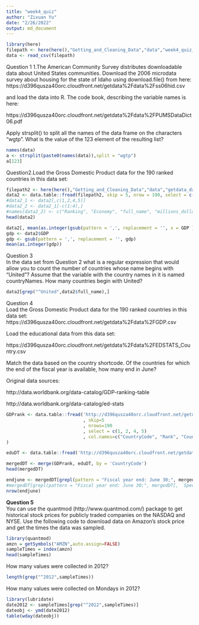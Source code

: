 ```yaml
---
title: "week4_quiz"
author: "Zixuan Yu"
date: "2/26/2022"
output: md_document
---
```


```r
library(here)
filepath <- here(here(),"Getting_and_Cleaning_Data","data","week4_quiz_data.csv")
data <- read_csv(filepath)
```


Question 1
1.The American Community Survey distributes downloadable data about United States communities. Download the 2006 microdata survey about housing for the state of Idaho using download.file() from here: 
https://d396qusza40orc.cloudfront.net/getdata%2Fdata%2Fss06hid.csv

and load the data into R. The code book, describing the variable names is here:

https://d396qusza40orc.cloudfront.net/getdata%2Fdata%2FPUMSDataDict06.pdf 

Apply strsplit() to split all the names of the data frame on the characters "wgtp". What is the value of the 123 element of the resulting list?  
```r
names(data)
a <- strsplit(paste0(names(data)),split = "wgtp")
a[123]
```

Question2.Load the Gross Domestic Product data for the 190 ranked countries in this data set:
```r
filepath2 <- here(here(),"Getting_and_Cleaning_Data","data","getdata_data_GDP.csv")
data2 <- data.table::fread(filepath2, skip = 5, nrow = 190, select = c(1,2,4,5), col.names = c("Ranking", "Economy", "full_name", "GDP"))
#data2_1 <- data2[,c(1,2,4,5)]
#data2_2 <- data2_1[-c(1:4),]
#names(data2_2) <- c("Ranking", "Economy", "full_name", "millions_dollars")
head(data2)
```

```r
data2[, mean(as.integer(gsub(pattern = ',', replacement = '', x = GDP )))]
gdp <- data2$GDP 
gdp <- gsub(pattern = ',', replacement = '', gdp)
mean(as.integer(gdp))
```
Question 3  
In the data set from Question 2 what is a regular expression that would allow you to count the number of countries whose name begins with "United"? Assume that the variable with the country names in it is named countryNames. How many countries begin with United?   
```r
data2[grep("^United",data2$full_name),]
```

Question 4  
Load the Gross Domestic Product data for the 190 ranked countries in this data set:  
https://d396qusza40orc.cloudfront.net/getdata%2Fdata%2FGDP.csv   

Load the educational data from this data set:  

https://d396qusza40orc.cloudfront.net/getdata%2Fdata%2FEDSTATS_Country.csv  

Match the data based on the country shortcode. Of the countries for which the end of the fiscal year is available, how many end in June? 

Original data sources: 

http://data.worldbank.org/data-catalog/GDP-ranking-table

http://data.worldbank.org/data-catalog/ed-stats

```r
GDPrank <- data.table::fread('http://d396qusza40orc.cloudfront.net/getdata%2Fdata%2FGDP.csv'
                             , skip=5
                             , nrows=190
                             , select = c(1, 2, 4, 5)
                             , col.names=c("CountryCode", "Rank", "Country", "GDP")
)

eduDT <- data.table::fread('http://d396qusza40orc.cloudfront.net/getdata%2Fdata%2FEDSTATS_Country.csv')

mergedDT <- merge(GDPrank, eduDT, by = 'CountryCode')
head(mergedDT)
```
```r
endjune <- mergedDT[grepl(pattern = "Fiscal year end: June 30;", mergedDT[, `Special Notes`]),]
#mergedDT[grepl(pattern = "Fiscal year end: June 30;", mergedDT[, `Special Notes`]), .N]
nrow(endjune)
```


**Question 5**    
You can use the quantmod (http://www.quantmod.com/) package to get historical stock prices for publicly traded companies on the NASDAQ and NYSE. Use the following code to download data on Amazon's stock price and get the times the data was sampled.  
```r
library(quantmod)
amzn = getSymbols("AMZN",auto.assign=FALSE)
sampleTimes = index(amzn)
head(sampleTimes)
```
How many values were collected in 2012?   
```r
length(grep("^2012",sampleTimes))
```
How many values were collected on Mondays in 2012?  
```r
library(lubridate)
date2012 <- sampleTimes[grep("^2012",sampleTimes)]
dateobj <- ymd(date2012)
table(wday(dateobj))
``` 

